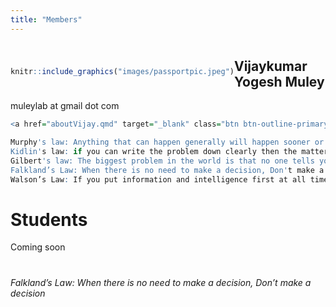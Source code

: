 ```yaml
---
title: "Members"
---
```


#  

::: {style="float:left;position: relative; top: 0px;"}
```r
knitr::include_graphics("images/passportpic.jpeg")
```
:::


## Vijaykumar Yogesh Muley

<i class="bi bi-envelope"></i> muleylab at gmail dot com

<a href="https://github.com/"><i class="fa-brands fa-facebook fa-xl fa-spin" style="color: #1877f2;"></i></a>

```r
<a href="aboutVijay.qmd" target="_blank" class="btn btn-outline-primary btn-sm" role="button">About me</a> <a href="bsVijay.qmd" target="_blank" class="btn btn-outline-primary btn-sm" role="button">Biographical sketch</a> <a href="cvVijay.qmd" target="_blank" class="btn btn-outline-primary btn-sm" role="button">Curriculum vitae</a>
```

```r
Murphy's law: Anything that can happen generally will happen sooner or later - The more you fear something, the more it will happen
Kidlin's law: if you can write the problem down clearly then the matter is half solved
Gilbert's law: The biggest problem in the world is that no one tells you how to do it - You just got to follow your process
Falkland’s Law: When there is no need to make a decision, Don't make a decision - Save that brain space for something more important.
Walson’s Law: If you put information and intelligence first at all times then the money keeps coming in  
```

# Students

Coming soon


# 
*Falkland’s Law: When there is no need to make a decision, Don't make a decision*

